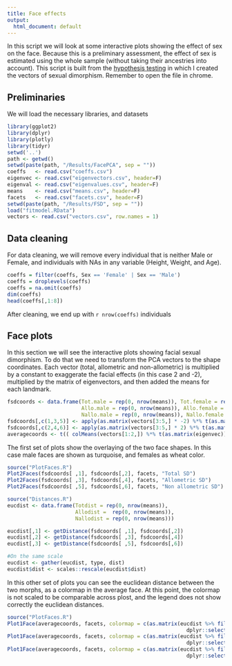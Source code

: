 ```yaml
---
title: Face effects
output: 
  html_document: default
---
```


In this script we will look at some interactive plots showing the effect of sex on the face. 
Because this is a preliminary assessment, the effect of sex is estimated using the whole sample (without taking their ancestries into account).
This script is built from the [hypothesis testing](2017-07-HTesting.html) in which I created the vectors of sexual dimorphism.
Remember to open the file in chrome.

## Preliminaries

We will load the necessary libraries, and datasets

```r
library(ggplot2)
library(dplyr)
library(plotly)
library(tidyr)
setwd('..')
path <- getwd()
setwd(paste(path, "/Results/FacePCA", sep = ""))
coeffs   <- read.csv("coeffs.csv")
eigenvec <- read.csv("eigenvectors.csv", header=F)
eigenval <- read.csv("eigenvalues.csv", header=F)
means    <- read.csv("means.csv", header=F)
facets   <- read.csv("facets.csv", header=F)
setwd(paste(path, "/Results/FSD", sep = ""))
load("fitmodel.RData")
vectors <- read.csv("vectors.csv", row.names = 1)
```

## Data cleaning

For data cleaning, we will remove every individual that is neither Male or Female, and individuals with NAs in any variable (Height, Weight, and Age).

```r
coeffs = filter(coeffs, Sex == 'Female' | Sex == 'Male')
coeffs = droplevels(coeffs)
coeffs = na.omit(coeffs)
dim(coeffs)
head(coeffs[,1:8])
```

After cleaning, we end up with `r nrow(coeffs)` individuals

## Face plots

In this section we will see the interactive plots showing facial sexual dimorphism.
To do that we need to transform the PCA vectors to the shape coordinates.
Each vector (total, allometric and non-allometric) is multiplied by a constant to exaggerate the facial effects (in this case 2 and -2), multiplied by the matrix of eigenvectors, and then added the means for each landmark.

```r
fsdcoords <- data.frame(Tot.male = rep(0, nrow(means)), Tot.female = rep(0, nrow(means)), 
                        Allo.male = rep(0, nrow(means)), Allo.female = rep(0, nrow(means)),
                        Nallo.male = rep(0, nrow(means)), Nallo.female = rep(0, nrow(means)))
fsdcoords[,c(1,3,5)] <- apply(as.matrix(vectors[3:5,] * -2) %*% t(as.matrix(eigenvec)), 1, function(x) x + t(means))
fsdcoords[,c(2,4,6)] <- apply(as.matrix(vectors[3:5,] * 2) %*% t(as.matrix(eigenvec)), 1, function(x) x + t(means))
averagecoords <- t(( colMeans(vectors[1:2,]) %*% t(as.matrix(eigenvec))) + t(means))
```

The first set of plots show the overlaying of the two face shapes.
In this case male faces are shown as turquoise, and females as wheat color.

```r
source("PlotFaces.R")
Plot2Faces(fsdcoords[ ,1], fsdcoords[,2], facets, "Total SD")
Plot2Faces(fsdcoords[ ,3], fsdcoords[,4], facets, "Allometric SD")
Plot2Faces(fsdcoords[ ,5], fsdcoords[,6], facets, "Non allometric SD")
```

```r
source("Distances.R")
eucdist <- data.frame(Totdist = rep(0, nrow(means)), 
                      Allodist =  rep(0, nrow(means)), 
                      Nallodist = rep(0, nrow(means)))

eucdist[,1] <- getDistance(fsdcoords[ ,1], fsdcoords[,2])
eucdist[,2] <- getDistance(fsdcoords[ ,3], fsdcoords[,4])
eucdist[,3] <- getDistance(fsdcoords[ ,5], fsdcoords[,6])

#On the same scale
eucdist <- gather(eucdist, type, dist)
eucdist$dist <- scales::rescale(eucdist$dist)
```

In this other set of plots you can see the euclidean distance between the two morphs, as a colormap in the average face.
At this point, the colormap is not scaled to be comparable across plost, and the legend does not show correctly the euclidean distances.

```r
source("PlotFaces.R")
Plot1Face(averagecoords, facets, colormap = c(as.matrix(eucdist %>% filter(type == "Totdist") %>% 
                                                          dplyr::select(dist))), title = "Total SD")
Plot1Face(averagecoords, facets, colormap = c(as.matrix(eucdist %>% filter(type == "Allodist") %>% 
                                                          dplyr::select(dist))), title = "Allometric SD")
Plot1Face(averagecoords, facets, colormap = c(as.matrix(eucdist %>% filter(type == "Nallodist") %>% 
                                                          dplyr::select(dist))), title = "Non allometric SD")
```
